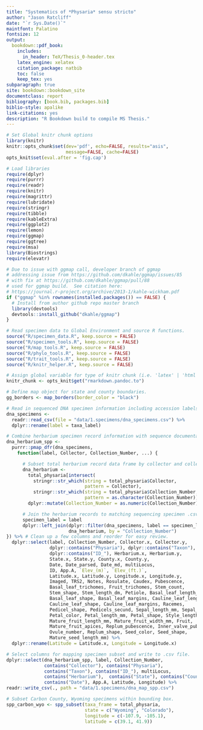 ```yaml
---
title: "Systematics of *Physaria* sensu stricto"
author: "Jason Ratcliff"
date: "`r Sys.Date()`"
maintfont: Palatino
fontsize: 12
output:
  bookdown::pdf_book:
    includes:
      in_header: TeX/Thesis_0-header.tex
    latex_engine: xelatex
    citation_package: natbib
    toc: false
    keep_tex: yes
subparagraph: true
site: bookdown::bookdown_site
documentclass: report
bibliography: [book.bib, packages.bib]
biblio-style: apalike
link-citations: yes
description: "R Bookdown build to compile MS Thesis."
---
```


```r
# Set Global knitr chunk options
library(knitr)
knitr::opts_chunk$set(dev='pdf', echo=FALSE, results="asis",
                      message=FALSE, cache=FALSE)
opts_knit$set(eval.after = 'fig.cap')
```

\include{TeX/Thesis_1-copyright}

\include{TeX/Thesis_2-abstract-title}

\include{TeX/Thesis_3-abstract}

\include{TeX/Thesis_4-thesis-title}

\include{TeX/Thesis_5-approval}

\include{TeX/Thesis_6-tables}

```r
# Load libraries
require(dplyr)
require(purrr)
require(readr)
require(knitr)
require(magrittr)
require(lubridate)
require(stringr)
require(tibble)
require(kableExtra)
require(ggplot2)
require(lemon)
require(ggmap)
require(ggtree)
require(msa)
library(Biostrings)
require(elevatr)

# Due to issue with ggmap call, developer branch of ggmap
# addressing issue from https://github.com/dkahle/ggmap/issues/85
# with fix at https://github.com/dkahle/ggmap/pull/88
# used for ggmap build.  See citation here:
# https://journal.r-project.org/archive/2013-1/kahle-wickham.pdf
if ("ggmap" %in% rownames(installed.packages()) == FALSE) {
  # Install from author github repo master branch
  library(devtools)
  devtools::install_github("dkahle/ggmap")
}

# Read specimen data to Global Environment and source R functions.
source("R/specimen_data.R", keep.source = FALSE)
source("R/specimen_tools.R", keep.source = FALSE)
source("R/map_tools.R", keep.source = FALSE)
source("R/phylo_tools.R", keep.source = FALSE)
source("R/trait_tools.R", keep.source = FALSE)
source("R/knitr_helper.R", keep.source = FALSE)

# Assign global variable for type of knitr chunk (i.e. 'latex' | 'html').
knitr_chunk <- opts_knit$get("rmarkdown.pandoc.to")

# Define map object for state and county boundaries.
gg_borders <- map_borders(border_color = "black")

```

```r

# Read in sequenced DNA specimen information including accession labels.
dna_specimens <- 
  readr::read_csv(file = "data/1.specimens/dna_specimens.csv") %>%
  dplyr::rename(label = taxa_label)

# Combine herbarium specimen record information with sequence documentation.
dna_herbarium_spp <-
  purrr::pmap_dfr(dna_specimens,
    function(label, Collector, Collection_Number, ...) {

      # Subset total herbarium record data frame by collector and collection.
      dna_herbarium <-
        total_physaria[intersect(
          stringr::str_which(string = total_physaria$Collector,
                             pattern = Collector),
          stringr::str_which(string = total_physaria$Collection_Number,
                             pattern = as.character(Collection_Number))), ] %>%
        dplyr::mutate(Collection_Number = as.numeric(Collection_Number))

      # Join the herbarium records to matching sequencing specimen .csv rows.
      specimen_label = label
      dplyr::left_join(dplyr::filter(dna_specimens, label == specimen_label),
                       dna_herbarium, by = "Collection_Number")
}) %>% # Clean up a few columns and reorder for easy review.
  dplyr::select(label, Collection_Number, Collector.x, Collector.y,
                dplyr::contains("Physaria"), dplyr::contains("Taxon"),
                dplyr::contains("ID_"), Herbarium.x, Herbarium.y,
                State.x, State.y, County.x, County.y,
                Date, Date_parsed, Date_md, multiLocus,
                ID, App.A, `Elev_(m)`, `Elev_(ft.)`,
                Latitude.x, Latitude.y, Longitude.x, Longitude.y,
                Imaged, TRS2, Notes, Rosulate, Caudex, Pubescence,
                Basal_leaf_trichomes, Fruit_trichomes, Stem_count,
                Stem_shape, Stem_length_dm, Petiole, Basal_leaf_length_cm,
                Basal_leaf_shape, Basal_leaf_margins, Cauline_leaf_length_mm,
                Cauline_leaf_shape, Cauline_leaf_margins, Racemes,
                Pedicel_shape, Pedicels_secund, Sepal_length_mm, Sepal_shape,
                Petal_color, Petal_length_mm, Petal_shape, Style_length_mm,
                Mature_fruit_length_mm, Mature_fruit_width_mm, Fruit,
                Mature_fruit_apices, Replum_pubescence, Inner_valve_pubescence,
                Ovule_number, Replum_shape, Seed_color, Seed_shape,
                Mature_seed_length_mm) %>%
  dplyr::rename(Latitude = Latitude.x, Longitude = Longitude.x)

# Select columns for mapping specimen subset and write to .csv file.
dplyr::select(dna_herbarium_spp, label, Collection_Number, 
              contains("Collector"), contains("Physaria"), 
              contains("Taxon"), contains("ID_"), multiLocus,
              contains("Herbarium"),  contains("State"), contains("County"),
              contains("Date"), App.A, Latitude, Longitude) %>%
readr::write_csv(., path = "data/1.specimens/dna_map_spp.csv")

```

```r

# Subset Carbon County, Wyoming specimens within bounding box.
spp_carbon_wyo <- spp_subset(taxa_frame = total_physaria,
                             state = c("Wyoming", "Colorado"),
                             longitude = c(-107.9, -105.1),
                             latitude = c(39.1, 41.9))

```
